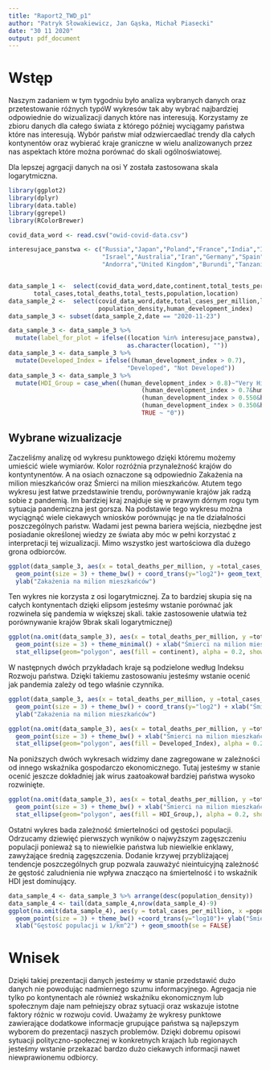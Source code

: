 ---
title: "Raport2_TWD_p1"
author: "Patryk Słowakiewicz, Jan Gąska, Michał Piasecki"
date: "30 11 2020"
output: pdf_document
---

# Wstęp 

Naszym zadaniem w tym tygodniu było analiza wybranych danych oraz przetestowanie różnych typóW wykresów tak aby wybrać najbardziej odpowiednie do wizualizacji danych które nas interesują. Korzystamy ze zbioru danych dla całego świata z którego później wyciągamy państwa które nas interesują. Wybór państw miał odzwiercaedlać trendy dla całych kontynentów oraz wybierać kraje graniczne w wielu analizowanych przez nas aspektach które można porównać do skali ogólnoświatowej.

Dla lepszej agrgacji danych na osi Y została zastosowana skala logarytmiczna.

```{r}
library(ggplot2)
library(dplyr)
library(data.table)
library(ggrepel)
library(RColorBrewer)

covid_data_word <- read.csv("owid-covid-data.csv")

interesujace_panstwa <- c("Russia","Japan","Poland","France","India","Italy","China","Brazil","Mexico","USA","Sudan",
                          "Israel","Australia","Iran","Germany","Spain","Canada","Uganda","World","San Marino","Peru",
                          "Andorra","United Kingdom","Burundi","Tanzania")


data_sample_1 <-  select(covid_data_word,date,continent,total_tests_per_thousand,human_development_index,
       total_cases,total_deaths,total_tests,population,location)
data_sample_2 <-  select(covid_data_word,date,total_cases_per_million,location,continent,total_deaths_per_million,
                         population_density,human_development_index)
data_sample_3 <- subset(data_sample_2,date == "2020-11-23")

data_sample_3 <- data_sample_3 %>% 
  mutate(label_for_plot = ifelse((location %in% interesujace_panstwa),
                                 as.character(location), "")) 
data_sample_3 <- data_sample_3 %>% 
  mutate(Developed_Index = ifelse((human_development_index > 0.7),
                                 "Developed", "Not Developed")) 
data_sample_3 <- data_sample_3 %>% 
  mutate(HDI_Group = case_when((human_development_index > 0.8)~"Very High HDI",
                                     (human_development_index > 0.7&human_development_index <= 0.8)~"High HDI",
                                     (human_development_index > 0.550&human_development_index <= 0.7)~"Medium HDI",
                                     (human_development_index > 0.350&human_development_index <= 0.550)~"Low HDI",
                                     TRUE ~ "0"))

```

## Wybrane wizualizacje

Zaczeliśmy analizę od wykresu punktowego dzięki któremu możemy umieścić wiele wymiarów. Kolor rozróżnia przynależność krajów do kontyntynentów. A na osiach oznaczone są odpowiednio Zakażenia na milion mieszkańców oraz Śmierci na milion mieszkańców. Atutem tego wykresu jest łatwe przedstawinie trendu, porównywanie krajów jak radzą sobie z pandemią. Im bardziej kraj znajduje się w prawym dórnym rogu tym sytuacja pandemiczna jest gorsza. Na podstawie tego wykresu można wyciągnąć wiele ciekawych wniosków porównując je na tle działalności poszczególnych państw. Wadami jest pewna bariera wejścia, niezbędne jest posiadanie określonej wiedzy ze świata aby móc w pełni korzystać z interpretacji tej wizualizacji. Mimo wszystko jest wartościowa dla dużego grona odbiorców.

```{r  , echo=FALSE, warning=FALSE}

ggplot(data_sample_3, aes(x = total_deaths_per_million, y =total_cases_per_million,color = continent,label=label_for_plot)) +
  geom_point(size = 3) + theme_bw() + coord_trans(y="log2")+ geom_text_repel(color="black",force=2,size=3.5) + xlab("Śmierci na milion mieszkańców")+
  ylab("Zakażenia na milion mieszkańców")
```

Ten wykres nie korzysta z osi logarytmicznej. Za to bardziej skupia się na całych kontynentach dzięki elipsom jesteśmy wstanie porównać jak rozwineła się pandemia w większej skali. takie zastosowenie ułatwia też porównywanie krajów 9brak skali logarytmicznej)

```{r  , echo=FALSE, warning=FALSE}
ggplot(na.omit(data_sample_3), aes(x = total_deaths_per_million, y =total_cases_per_million,color = continent)) +
  geom_point(size = 3) + theme_minimal() + xlab("Śmierci na milion mieszkańców")+ylab("Zakażenia na milion mieszkańców")+
  stat_ellipse(geom="polygon", aes(fill = continent), alpha = 0.2, show.legend = TRUE,  level = 0.95)

```

W następnych dwóch przykładach kraje są podzielone według Indeksu Rozwoju państwa. Dzięki takiemu zastosowaniu jesteśmy wstanie ocenić jak pandemia zależy od tego właśnie czynnika.
```{r  , echo=FALSE, warning=FALSE}

ggplot(data_sample_3, aes(x = total_deaths_per_million, y =total_cases_per_million,color = Developed_Index)) +
  geom_point(size = 3) + theme_bw() + coord_trans(y="log2") + xlab("Śmierci na milion mieszkańców")+
  ylab("Zakażenia na milion mieszkańców")


```


```{r  , echo=FALSE, warning=FALSE}

ggplot(na.omit(data_sample_3), aes(x = total_deaths_per_million, y =total_cases_per_million,)) +
  geom_point(size = 3) + theme_bw() + xlab("Śmierci na milion mieszkańców")+ylab("Zakażenia na milion mieszkańców")+
  stat_ellipse(geom="polygon", aes(fill = Developed_Index), alpha = 0.2, show.legend = TRUE,  level = 0.95)


```
Na poniższych dwóch wykresach widzimy dane zagregowane w zależności od innego wskaźnika gospodarczo ekonomicznego. Tutaj jesteśmy w stanie ocenić jeszcze dokładniej jak wirus zaatoakował bardziej państwa wysoko rozwinięte.
```{r  , echo=FALSE, warning=FALSE}
ggplot(na.omit(data_sample_3), aes(x = total_deaths_per_million, y =total_cases_per_million)) +
  geom_point(size = 3) + theme_bw() + xlab("Śmierci na milion mieszkańców")+ylab("Zakażenia na milion mieszkańców")+
  stat_ellipse(geom="polygon", aes(fill = HDI_Group,), alpha = 0.2, show.legend = TRUE,  level = 0.95,colour = "black")

```
Ostatni wykres bada zależność śmiertelności od gęstości populacji.
Odrzucamy dziewięć pierwszych wyników o najwyższym zagęszczeniu populacji ponieważ są to niewielkie państwa lub niewielkie enklawy, zawyżające średnią zagęszczenia.
Dodanie krzywej przybliżającej tendencje poszczególnych grup pozwala zauważyć nieintuicyjną zależność że gęstość zaludnienia nie wpływa znacząco na śmiertelność i to wskaźnik HDI jest dominujący. 

```{r message=FALSE, warning=FALSE}
data_sample_4 <- data_sample_3 %>% arrange(desc(population_density))
data_sample_4 <- tail(data_sample_4,nrow(data_sample_4)-9)
ggplot(na.omit(data_sample_4), aes(y = total_cases_per_million, x =population_density,color = HDI_Group)) +
  geom_point(size = 3) + theme_bw() +coord_trans(y="log10")+ ylab("Śmierci na milion mieszkańców")+
  xlab("Gęstość populacji w 1/km^2") + geom_smooth(se = FALSE) 
```

# Wnisek 
Dzięki takiej prezentacji danych jesteśmy w stanie przedstawić dużo danych nie powodując nadmiernego szumu informacyjnego. Agregacja nie tylko po kontynentach ale również wskaźniku ekonomicznym lub społecznym daje nam pełniejszy obraz sytuacji oraz wskazuje istotne faktory różnic w rozwoju covid. Uważamy że wykresy punktowe zawierające dodatkowe informacje grupujące państwa są najlepszym wyborem do prezentacji naszych problemów. Dzięki dobremu opisowi sytuacji polityczno-społecznej w konkretnych krajach lub regionaych jesteśmy wstanie przekazać bardzo dużo ciekawych informacji nawet niewprawionemu odbiorcy.







